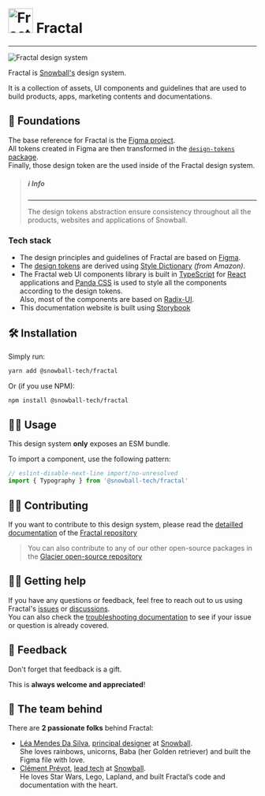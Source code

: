 
<Meta title="Fractal" />

# <img alt="Fractal's logo" src="/images/logo_fractal.png" width="50" /> Fractal

---

![Fractal design system](/images/cover_fractal.png)

Fractal is [Snowball's](https://snowball.xyz) design system.

It is a collection of assets, UI components and guidelines that are used to
build products, apps, marketing contents and documentations.

## 🧱 Foundations

The base reference for Fractal is the
[Figma project](https://www.figma.com/community/file/1281271374017743876/%E2%9D%84%EF%B8%8F-Fractal-Design-System).  
All tokens created in Figma are then transformed in the
[`design-tokens` package](https://www.npmjs.com/package/@snowball-tech/design-tokens).  
Finally, those design token are the used inside of the Fractal design system.

> ##### ℹ️ Info
>
> ---
>
> The design tokens abstraction ensure consistency throughout all the
> products, websites and applications of Snowball.

### Tech stack

- The design principles and guidelines of Fractal are based on
  [Figma](https://www.figma.com/community/file/1281271374017743876/%E2%9D%84%EF%B8%8F-Fractal-Design-System).
- The [design tokens](https://github.com/snowball-tech/fractal/tree/main/packages/design-tokens)
  are derived using [Style Dictionary](https://amzn.github.io/style-dictionary/#/)
  _(from Amazon)_.
- The Fractal web UI components library is built in
  [TypeScript](https://www.typescriptlang.org/) for
  [React](https://reactjs.org/) applications and
  [Panda CSS](https://panda-css.com/) is used to style all the components
  according to the design tokens.  
  Also, most of the components are based on
  [Radix-UI](https://www.radix-ui.com/).
- This documentation website is built using [Storybook](https://storybook.js.org/)

## 🛠️ Installation

Simply run:

```bash
yarn add @snowball-tech/fractal
```

Or (if you use NPM):

```bash
npm install @snowball-tech/fractal
```

## 👩‍💻 Usage

This design system **only** exposes an ESM bundle.

To import a component, use the following pattern:

```js
// eslint-disable-next-line import/no-unresolved
import { Typography } from '@snowball-tech/fractal'
```

## ✍🏿 Contributing

If you want to contribute to this design system, please read the
[detailled documentation](https://github.com/snowball-tech/fractal/blob/main/README.md)
of the [Fractal repository](https://github.com/snowball-tech/fractal)

> You can also contribute to any of our other open-source packages in the
> [Glacier open-source repository](https://github.com/snowball-tech/glacier)

## 🤷‍♂️ Getting help

If you have any questions or feedback, feel free to reach out to us using
Fractal's [issues](https://github.com/snowball-tech/fractal/issues) or
[discussions](https://github.com/snowball-tech/fractal/discussions).  
You can also check the
[troubleshooting documentation](https://github.com/snowball-tech/fractal/blob/main/docs/TROUBLESHOOTING.md)
to see if your issue or question is already covered.

## 💞 Feedback

Don't forget that feedback is a gift.

This is **always welcome and appreciated**!

## 🫶‍ The team behind

There are **2 passionate folks** behind Fractal:

- [Léa Mendes Da Silva](https://dribbble.com/LeaMendes), [principal designer](https://www.linkedin.com/in/leadesign/) at
  [Snowball](https://www.linkedin.com/company/getsnowball/).  
  She loves rainbows, unicorns, Baba (her Golden retriever) and built the Figma file with love.
- [Clément Prévot](github.com/clementprevot), [lead tech](https://www.linkedin.com/in/clement-p/) at
  [Snowball](https://www.linkedin.com/company/getsnowball/).  
  He loves Star Wars, Lego, Lapland, and built Fractal’s code and documentation with the heart.
